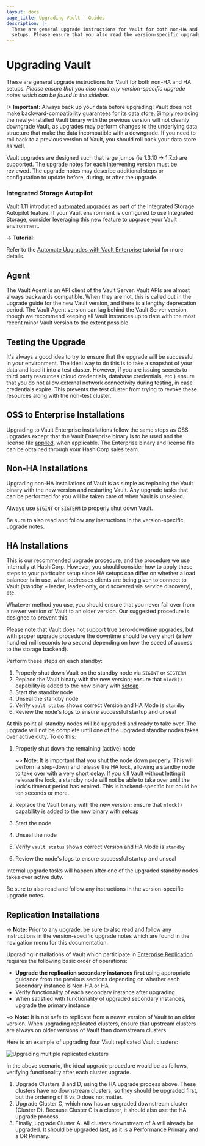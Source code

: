 ```yaml
---
layout: docs
page_title: Upgrading Vault - Guides
description: |-
  These are general upgrade instructions for Vault for both non-HA and HA
  setups. Please ensure that you also read the version-specific upgrade notes.
---
```


# Upgrading Vault

These are general upgrade instructions for Vault for both non-HA and HA setups.
_Please ensure that you also read any version-specific upgrade notes which can be
found in the sidebar._

!> **Important:** Always back up your data before upgrading! Vault does not
make backward-compatibility guarantees for its data store. Simply replacing the
newly-installed Vault binary with the previous version will not cleanly
downgrade Vault, as upgrades may perform changes to the underlying data
structure that make the data incompatible with a downgrade. If you need to roll
back to a previous version of Vault, you should roll back your data store as
well.

Vault upgrades are designed such that large jumps (ie 1.3.10 -> 1.7.x) are
supported. The upgrade notes for each intervening version must be reviewed. The
upgrade notes may describe additional steps or configuration to update before,
during, or after the upgrade.

### Integrated Storage Autopilot

Vault 1.11 introduced [automated
upgrades](/docs/concepts/integrated-storage/autopilot#automated-upgrades) as 
part of the Integrated Storage Autopilot feature. If your Vault environment is
configured to use Integrated Storage, consider leveraging this new feature to
upgrade your Vault environment. 

-> **Tutorial:** 

Refer to the [Automate Upgrades with Vault
 Enterprise](https://learn.hashicorp.com/tutorials/vault/raft-upgrade-automation)
 tutorial for more details. 

## Agent

The Vault Agent is an API client of the Vault Server. Vault APIs are almost
always backwards compatible. When they are not, this is called out in the
upgrade guide for the new Vault version, and there is a lengthy deprecation
period. The Vault Agent version can lag behind the Vault Server version, though
we recommend keeping all Vault instances up to date with the most recent minor Vault version
to the extent possible.

## Testing the Upgrade

It's always a good idea to try to ensure that the upgrade will be successful in
your environment. The ideal way to do this is to take a snapshot of your data
and load it into a test cluster. However, if you are issuing secrets to third
party resources (cloud credentials, database credentials, etc.) ensure that you
do not allow external network connectivity during testing, in case credentials
expire. This prevents the test cluster from trying to revoke these resources
along with the non-test cluster.

## OSS to Enterprise Installations

Upgrading to Vault Enterprise installations follow the same steps as OSS upgrades except that the Vault Enterprise binary is to be used and the license file [applied](/api-docs/system/license#install-license), when applicable. The Enterprise binary and license file can be obtained through your HashiCorp sales team.

## Non-HA Installations

Upgrading non-HA installations of Vault is as simple as replacing the Vault
binary with the new version and restarting Vault. Any upgrade tasks that can be
performed for you will be taken care of when Vault is unsealed.

Always use `SIGINT` or `SIGTERM` to properly shut down Vault.

Be sure to also read and follow any instructions in the version-specific
upgrade notes.

## HA Installations

This is our recommended upgrade procedure, and the procedure we use internally
at HashiCorp. However, you should consider how to apply these steps to your
particular setup since HA setups can differ on whether a load balancer is in
use, what addresses clients are being given to connect to Vault (standby +
leader, leader-only, or discovered via service discovery), etc.

Whatever method you use, you should ensure that you never fail over from a
newer version of Vault to an older version. Our suggested procedure is designed
to prevent this.

Please note that Vault does not support true zero-downtime upgrades, but with
proper upgrade procedure the downtime should be very short (a few hundred
milliseconds to a second depending on how the speed of access to the storage
backend).

Perform these steps on each standby:

1. Properly shut down Vault on the standby node via `SIGINT` or `SIGTERM`
2. Replace the Vault binary with the new version; ensure that `mlock()` capability is added to the new binary with [setcap](/docs/configuration#disable_mlock)
3. Start the standby node
4. Unseal the standby node
5. Verify `vault status` shows correct Version and HA Mode is `standby`
6. Review the node's logs to ensure successful startup and unseal

At this point all standby nodes will be upgraded and ready to take over. The
upgrade will not be complete until one of the upgraded standby nodes takes over
active duty. To do this:

1. Properly shut down the remaining (active) node

   ~> **Note:** It is important that you shut the node down properly.
   This will perform a step-down and release the HA lock, allowing a standby
   node to take over with a very short delay.
   If you kill Vault without letting it release the lock, a standby node will
   not be able to take over until the lock's timeout period has expired. This
   is backend-specific but could be ten seconds or more.

2. Replace the Vault binary with the new version; ensure that `mlock()` capability is added to the new binary with [setcap](/docs/configuration#disable_mlock)
3. Start the node
4. Unseal the node
5. Verify `vault status` shows correct Version and HA Mode is `standby`
6. Review the node's logs to ensure successful startup and unseal

Internal upgrade tasks will happen after one of the upgraded standby nodes
takes over active duty.

Be sure to also read and follow any instructions in the version-specific
upgrade notes.

## Replication Installations

-> **Note:** Prior to any upgrade, be sure to also read and follow any instructions in the version-specific
upgrade notes which are found in the navigation menu for this documentation.

Upgrading installations of Vault which participate in [Enterprise Replication](/docs/enterprise/replication) requires the following basic order of operations:

- **Upgrade the replication secondary instances first** using appropriate
  guidance from the previous sections depending on whether each secondary
  instance is Non-HA or HA
- Verify functionality of each secondary instance after upgrading
- When satisfied with functionality of upgraded secondary instances, upgrade
  the primary instance

~> **Note:** It is not safe to replicate from a newer version of Vault to an
older version. When upgrading replicated clusters, ensure that upstream clusters
are always on older versions of Vault than downstream clusters.

Here is an example of upgrading four Vault replicated Vault clusters:

![Upgrading multiple replicated clusters](/img/vault-replication-upgrade.png)

In the above scenario, the ideal upgrade procedure would be as follows,
verifying functionality after each cluster upgrade.

1. Upgrade Clusters B and D, using the HA upgrade process above. These clusters
   have no downstream clusters, so they should be upgraded first, but the
   ordering of B vs D does not matter.
2. Upgrade Cluster C, which now has an upgraded downstream cluster (Cluster D).
   Because Cluster C is a cluster, it should also use the HA upgrade process.
3. Finally, upgrade Cluster A. All clusters downstream of A will already be
   upgraded. It should be upgraded last, as it is a Performance Primary and a DR
   Primary.
